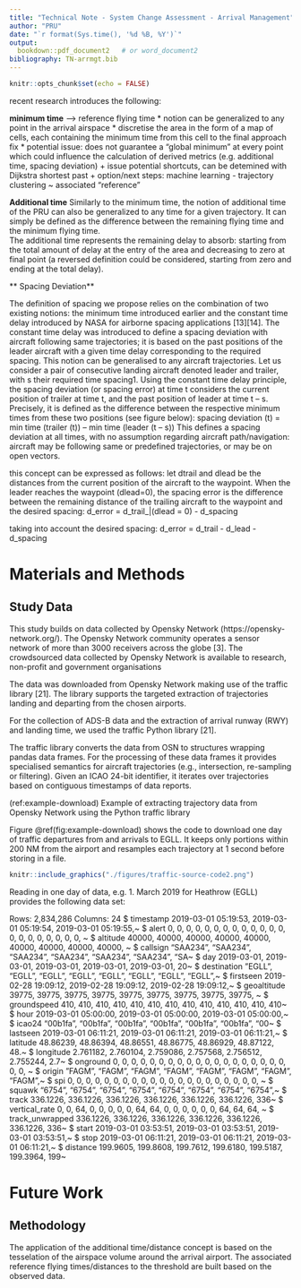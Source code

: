 ```yaml
---
title: "Technical Note - System Change Assessment - Arrival Management"
author: "PRU"
date: "`r format(Sys.time(), '%d %B, %Y')`"
output:
  bookdown::pdf_document2   # or word_document2
bibliography: TN-arrmgt.bib
---
```


```r
knitr::opts_chunk$set(echo = FALSE)
```


recent research introduces the following:

**minimum time** --> reference flying time
* notion can be generalized to any point in the arrival airspace
* discretise the area in the form of a map of cells, each containing the minimum time from this cell to the final approach fix
* potential issue: does not guarantee a "global minimum" at every point which could influence the calculation of derived metrics (e.g. additional time, spacing deviation)
  + issue potential shortcuts, can be detemined with Dijkstra shortest past 
  + option/next steps: machine learning - trajectory clustering ~ associated "reference"

**Additional time**
Similarly to the minimum time, the notion of additional time of the PRU can also be generalized to any time for a given trajectory. It can simply be defined as the difference between the remaining flying time and the minimum flying time.    
The additional time represents the remaining delay to absorb: starting from the total amount of delay at the entry of the area and decreasing to zero at final point (a reversed definition could be considered, starting from zero and ending at the total delay).

** Spacing Deviation**    

The definition of spacing we propose relies on the combination of two existing notions: the minimum time introduced earlier and the constant time delay introduced by NASA for airborne spacing applications [13][14]. The constant time delay was introduced to define a spacing deviation with aircraft following same trajectories; it is based on the past positions of the leader aircraft with a given time delay corresponding to the required spacing. This notion can be generalised to any aircraft trajectories.
Let us consider a pair of consecutive landing aircraft denoted leader and trailer, with s their required time spacing1. Using the constant time delay principle, the spacing deviation (or spacing error) at time t considers the current position of trailer at time t, and the past position of leader at time t – s. Precisely, it is defined as the difference between the respective minimum times from these two positions (see figure below):
spacing deviation (t) = min time (trailer (t)) –
min time (leader (t – s))
This defines a spacing deviation at all times, with no assumption regarding aircraft path/navigation: aircraft may be following same or predefined trajectories, or may be on open vectors.

this concept can be expressed as
follows: let dtrail and dlead be the distances from the
current position of the aircraft to the waypoint.
When the leader reaches the waypoint (dlead=0), the
spacing error is the difference between the
remaining distance of the trailing aircraft to the
waypoint and the desired spacing:
d_error = d_trail_|(dlead = 0) - d_spacing

taking into account the desired spacing:
d_error = d_trail - d_lead - d_spacing


# Materials and Methods

## Study Data

This study builds on data collected by Opensky Network (https://opensky-network.org/). 
The Opensky Network community operates a sensor network of more than 3000 receivers across the globe [3]. 
The crowdsourced data collected by Opensky Network is available to research, non-profit and government organisations

The data was downloaded from Opensky Network making use of the traffic library [21]. 
The library supports the targeted extraction of trajectories landing and departing from the chosen airports.

<!-- validity check with APDF and flight numbers for study airports? -->

For the collection of ADS-B data and the extraction of arrival runway (RWY) and landing time, we used the traffic Python library [21]. <!-- IS THIS CORRECT? you crunched runways with R/RStudio -->

The traffic library converts the data from OSN to structures wrapping pandas data frames. 
For the processing of these data frames it provides specialised semantics for aircraft trajectories (e.g., intersection, re-sampling or filtering). 
Given an ICAO 24-bit identifier, it iterates over trajectories based on contiguous timestamps of data reports.

(ref:example-download) Example of extracting trajectory data from Opensky Network using the
Python traffic library

Figure \@ref(fig:example-download) shows the code to download one day of traffic departures from and arrivals to EGLL. 
It keeps only portions within 200 NM from the airport and resamples each trajectory at 1 second before storing in a file.

```r
knitr::include_graphics("./figures/traffic-source-code2.png")
```

Reading in one day of data, e.g. 1. March 2019 for Heathrow (EGLL) provides the following data set:

Rows: 2,834,286
Columns: 24
$ timestamp       <dttm> 2019-03-01 05:19:53, 2019-03-01 05:19:54, 2019-03-01 05:19:55,~
$ alert           <dbl> 0, 0, 0, 0, 0, 0, 0, 0, 0, 0, 0, 0, 0, 0, 0, 0, 0, 0, 0, 0, 0, ~
$ altitude        <dbl> 40000, 40000, 40000, 40000, 40000, 40000, 40000, 40000, 40000, ~
$ callsign        <chr> "SAA234", "SAA234", "SAA234", "SAA234", "SAA234", "SAA234", "SA~
$ day             <dttm> 2019-03-01, 2019-03-01, 2019-03-01, 2019-03-01, 2019-03-01, 20~
$ destination     <chr> "EGLL", "EGLL", "EGLL", "EGLL", "EGLL", "EGLL", "EGLL", "EGLL",~
$ firstseen       <dttm> 2019-02-28 19:09:12, 2019-02-28 19:09:12, 2019-02-28 19:09:12,~
$ geoaltitude     <dbl> 39775, 39775, 39775, 39775, 39775, 39775, 39775, 39775, 39775, ~
$ groundspeed     <dbl> 410, 410, 410, 410, 410, 410, 410, 410, 410, 410, 410, 410, 410~
$ hour            <dttm> 2019-03-01 05:00:00, 2019-03-01 05:00:00, 2019-03-01 05:00:00,~
$ icao24          <chr> "00b1fa", "00b1fa", "00b1fa", "00b1fa", "00b1fa", "00b1fa", "00~
$ lastseen        <dttm> 2019-03-01 06:11:21, 2019-03-01 06:11:21, 2019-03-01 06:11:21,~
$ latitude        <dbl> 48.86239, 48.86394, 48.86551, 48.86775, 48.86929, 48.87122, 48.~
$ longitude       <dbl> 2.761182, 2.760104, 2.759086, 2.757568, 2.756512, 2.755244, 2.7~
$ onground        <dbl> 0, 0, 0, 0, 0, 0, 0, 0, 0, 0, 0, 0, 0, 0, 0, 0, 0, 0, 0, 0, 0, ~
$ origin          <chr> "FAGM", "FAGM", "FAGM", "FAGM", "FAGM", "FAGM", "FAGM", "FAGM",~
$ spi             <dbl> 0, 0, 0, 0, 0, 0, 0, 0, 0, 0, 0, 0, 0, 0, 0, 0, 0, 0, 0, 0, 0, ~
$ squawk          <chr> "6754", "6754", "6754", "6754", "6754", "6754", "6754", "6754",~
$ track           <dbl> 336.1226, 336.1226, 336.1226, 336.1226, 336.1226, 336.1226, 336~
$ vertical_rate   <dbl> 0, 0, 64, 0, 0, 0, 0, 0, 64, 64, 0, 0, 0, 0, 0, 0, 64, 64, 64, ~
$ track_unwrapped <dbl> 336.1226, 336.1226, 336.1226, 336.1226, 336.1226, 336.1226, 336~
$ start           <dttm> 2019-03-01 03:53:51, 2019-03-01 03:53:51, 2019-03-01 03:53:51,~
$ stop            <dttm> 2019-03-01 06:11:21, 2019-03-01 06:11:21, 2019-03-01 06:11:21,~
$ distance        <dbl> 199.9605, 199.8608, 199.7612, 199.6180, 199.5187, 199.3964, 199~

# Future Work

## Methodology

The application of the additional time/distance concept is based on the tesselation of the airspace volume around the arrival airport. The associated reference flying times/distances to the threshold are built based on the observed data.
